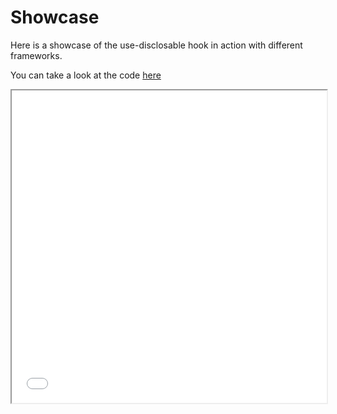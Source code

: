 # Showcase
Here is a showcase of the use-disclosable hook in action with different frameworks.

You can take a look at the code [here](https://github.com/Thomascogez/use-disclosable/tree/main/apps/playground/src/App.tsx)
<iframe src={process.env.NODE_ENV === 'production' ? "https://playground.use-disclosable.thomas-cogez.fr" : "http://localhost:3001"} width="100%" height="500px"></iframe>